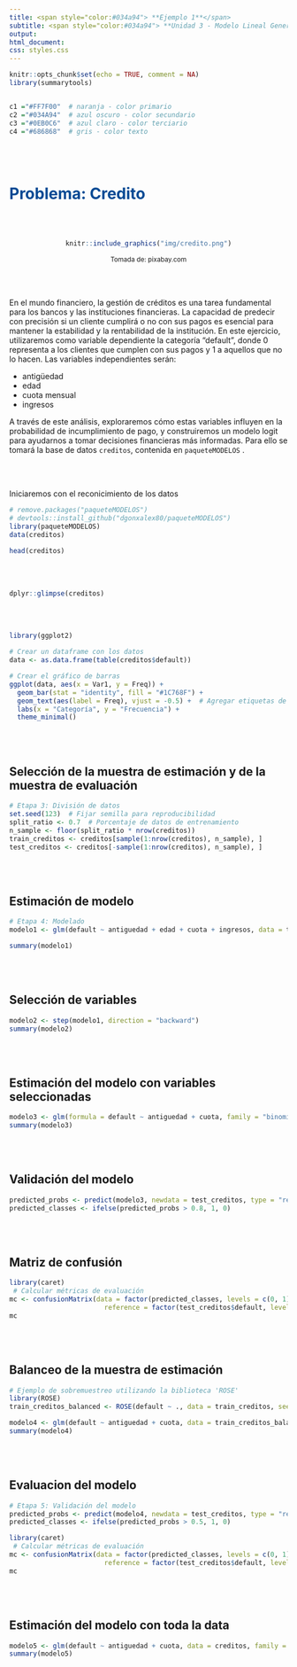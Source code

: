 ```yaml
---
title: <span style="color:#034a94"> **Ejemplo 1**</span>
subtitle: <span style="color:#034a94"> **Unidad 3 - Modelo Lineal General**</span>
output:
html_document:
css: styles.css
---
```


```r
knitr::opts_chunk$set(echo = TRUE, comment = NA)
library(summarytools)


c1 ="#FF7F00"  # naranja - color primario 
c2 ="#034A94"  # azul oscuro - color secundario
c3 ="#0EB0C6"  # azul claro - color terciario
c4 ="#686868"  # gris - color texto
```


<br/><br/>

# <span style="color:#034a94">**Problema: Credito**</span>

<br/> <br/>


<center>
```r
knitr::include_graphics("img/credito.png")
```
<sub>Tomada de: pixabay.com </sub>
</center>

<br/> <br/>

En el mundo financiero, la gestión de créditos es una tarea fundamental para los bancos y las instituciones financieras. La capacidad de predecir con precisión si un cliente cumplirá o no con sus pagos es esencial para mantener la estabilidad y la rentabilidad de la institución. En este ejercicio, utilizaremos como variable dependiente la categoría "default", donde 0 representa a los clientes que cumplen con sus pagos y 1 a aquellos que no lo hacen. Las variables independientes serán:

* antigüedad 
* edad 
* cuota mensual
* ingresos 

A través de este análisis, exploraremos cómo estas variables influyen en la probabilidad de incumplimiento de pago, y construiremos un modelo logit para ayudarnos a tomar decisiones financieras más informadas. Para ello se tomará la base de datos `creditos`, contenida en `paqueteMODELOS` .



<br/><br/>

Iniciaremos con el reconicimiento de los datos

```r

# remove.packages("paqueteMODELOS")
# devtools::install_github("dgonxalex80/paqueteMODELOS")
library(paqueteMODELOS)
data(creditos)
```


```r
head(creditos)
```

<br/> <br/>

```r
dplyr::glimpse(creditos)
```


<br/> <br/>

```r
library(ggplot2)

# Crear un dataframe con los datos
data <- as.data.frame(table(creditos$default))

# Crear el gráfico de barras
ggplot(data, aes(x = Var1, y = Freq)) +
  geom_bar(stat = "identity", fill = "#1C768F") +
  geom_text(aes(label = Freq), vjust = -0.5) +  # Agregar etiquetas de frecuencia
  labs(x = "Categoría", y = "Frecuencia") +
  theme_minimal()


```


<br/><br/>

## Selección de la muestra de estimación y de la muestra de evaluación

```r
# Etapa 3: División de datos
set.seed(123)  # Fijar semilla para reproducibilidad
split_ratio <- 0.7  # Porcentaje de datos de entrenamiento
n_sample <- floor(split_ratio * nrow(creditos))
train_creditos <- creditos[sample(1:nrow(creditos), n_sample), ]
test_creditos <- creditos[-sample(1:nrow(creditos), n_sample), ]
```

<br/><br/>


## Estimación de modelo

```r

# Etapa 4: Modelado
modelo1 <- glm(default ~ antiguedad + edad + cuota + ingresos, data = train_creditos, family = "binomial")

summary(modelo1)
```

<br/> <br/>

## Selección de variables


```r
modelo2 <- step(modelo1, direction = "backward")
summary(modelo2)
```

<br/> <br/>

## Estimación del modelo con variables seleccionadas


```r
modelo3 <- glm(formula = default ~ antiguedad + cuota, family = "binomial", data = train_creditos)
summary(modelo3)
```

<br/> <br/>

## Validación del modelo

```r
predicted_probs <- predict(modelo3, newdata = test_creditos, type = "response")
predicted_classes <- ifelse(predicted_probs > 0.8, 1, 0)

```

<br/> <br/>

## Matriz de confusión

```r
library(caret)
 # Calcular métricas de evaluación
mc <- confusionMatrix(data = factor(predicted_classes, levels = c(0, 1)),
                        reference = factor(test_creditos$default, levels = c(0, 1)))
mc  
```

<br/> <br/>

## Balanceo de la muestra de estimación

```r
# Ejemplo de sobremuestreo utilizando la biblioteca 'ROSE'
library(ROSE)
train_creditos_balanced <- ROSE(default ~ ., data = train_creditos, seed = 1)$data

modelo4 <- glm(default ~ antiguedad + cuota, data = train_creditos_balanced, family = "binomial")
summary(modelo4)


```

<br/> <br/>

## Evaluacion del modelo

```r
# Etapa 5: Validación del modelo
predicted_probs <- predict(modelo4, newdata = test_creditos, type = "response")
predicted_classes <- ifelse(predicted_probs > 0.5, 1, 0)

library(caret)
 # Calcular métricas de evaluación
mc <- confusionMatrix(data = factor(predicted_classes, levels = c(0, 1)),
                        reference = factor(test_creditos$default, levels = c(0, 1)))
mc  
```

<br/> <br/>

## Estimación del modelo con toda la data

```r

modelo5 <- glm(default ~ antiguedad + cuota, data = creditos, family = "binomial")
summary(modelo5)
```




